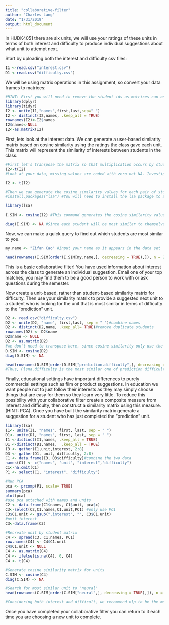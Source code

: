 ```yaml
---
title: "collaborative-filter"
author: "Charles Lang"
date: "1/31/2019"
output: html_document
---
```


In HUDK4051 there are six units, we will use your ratings of these units in terms of both interest and difficulty to produce individual suggestions about what unit to attempt next.

Start by uploading both the interest and difficulty csv files:
```r
I1 <-read.csv("interest.csv")
D1 <-read.csv("difficulty.csv")

```

We will be using matrix operations in this assignment, so convert your data frames to matrices:
```r
#HINT: First you will need to remove the student ids as matrices can only contain one data type. You will then need to rename your row names with the student ids.
library(dplyr)
library(tidyr)
I2 <- unite(I1,"names",first,last,sep=" ")
I2 <- distinct(I2,names, .keep_all = TRUE)
rownames(I2)<-I2$names
I2$names<-NULL
I2<-as.matrix(I2)
```

First, lets look at the interest data. We can generate a user-based similarity matrix based on cosine similarity using the ratings the class gave each unit. This matrix will represent the similarity of interests between students in the class.
```r
#First let's transpose the matrix so that multiplication occurs by students rather than units.
I2<-t(I2)
#Look at your data, missing values are coded with zero not NA. Investigate cosine similarity and decide whether your missing values should be coded with zeros or NAs. Explain your choice.

I2 <- t(I2)

#Then we can generate the cosine similarity values for each pair of students
#install.packages("lsa") #You will need to install the lsa package to access the cosine command.

library(lsa)

I.SIM <- cosine(I2) #This command generates the cosine similarity values as a new matrix. Click on I.SIM in the Global Environment pane to see what it looks like.

diag(I.SIM) <- NA #Since each student will be most similar to themselves we want to remove that information
```

Now, we can make a quick query to find out which students are most similar to you. 
```r
my.name <- "Zifan Cao" #Input your name as it appears in the data set

head(rownames(I.SIM[order(I.SIM[my.name,], decreasing = TRUE),]), n = 2) #This code orders the column of the matrix corresponding to your UNI according to similarity and returns the top two UNI ids for the students who's interests are most similar to yours
```

This is a basic collaborative filter! You have used information about interest across the class to generate an individual suggestion. Email one of your top matches, you may find them to be a good person to work with or ask questions during the semester.

Now create a unit-based, rather than student-based similarity matrix for difficulty. Then use your similarity matrix to provide a suggested next unit to a student who is looking for the unit that is most similar in terms of difficulty to the "prediction" unit. 
```r
D2 <- read.csv("difficulty.csv")
D2 <- unite(D2, "name", first,last, sep = " ")#combine names
D2 <- distinct(D2,name, .keep_all= TRUE)#remove duplicate students
rownames(D2) <- D2$name
D2$name <- NULL
D2 <- as.matrix(D2)
#we don't need to transpose here, since cosine similarity only use the horizontal to do the work, if horizotal is pre.diff, then there will be pre.diff VS other topic; if we transpose into Zifan, then there will be Zifan VS other name.y
D.SIM <- cosine(D2)
diag(D.SIM) <- NA

head(rownames(D.SIM[order(D.SIM["prediction.difficulty",], decreasing = TRUE),]), n = 1) 
#Thus, Plsna.difficulty is the most similar one of prediction difficulty
```

Finally, educational settings have important differences to purely commercial settings such as film or product suggestions. In education we want people not to just follow their interests as they may simply choose things that are easy for them so they learn very little. To reduce this possibility with your collaborative filter create a composite measure from interest and difficulty, then construct a similarity matrix using this measure. (HINT: PCA). Once you have built the similarity matrix generate a suggestion for a student who has just completed the "prediction" unit.

```r
library(lsa)
I1<- unite(I1, "names", first, last, sep = " ")
D1<- unite(D1, "names", first, last, sep = " ")
I1 <-distinct(I1,names, .keep_all = TRUE)
D1 <-distinct(D1,names,  .keep_all = TRUE)
I3 <- gather(I1,unit,interest, 2:8)
D3 <- gather(D1, unit, difficulty, 2:8)
C1 <- data.frame(I3, D3$difficulty)#combine the two data
names(C1) <- c("names", "unit", "interest","difficulty")
C1<-na.omit(C1)
P1 <- select(C1, "interest", "difficulty")

#Run PCA
pca <- prcomp(P1, scale= TRUE)
summary(pca)
plot(pca)
#use pca attached with names and units
C2 <- data.frame(C1$names, C1$unit, pca$x)
C3<-select(C2,C1.names,C1.unit,PC1) #only use PC1
C3$C1.unit <- gsub(".interest", "", C3$C1.unit) 
#omit interest 
C3<-data.frame(C3)

#Recreate unit by student matrix
C4 <- spread(C3, C1.names, PC1)
row.names(C4) <- C4$C1.unit
C4$C1.unit <- NULL
C4 <- as.matrix(C4)
C4 <- ifelse(is.na(C4), 0, C4)
C4 <- t(C4)

#Generate cosine similarity matrix for units
C.SIM <- cosine(C4)
diag(C.SIM) <- NA

#Search for most similar unit to "neural"
head(rownames(C.SIM[order(C.SIM["neural",], decreasing = TRUE),]), n = 1)

#Considering both interest and difficult, we recommend nlp to be the most similar unit to "neural". 
```

Once you have completed your collaborative filter you can return to it each time you are choosing a new unit to complete.
